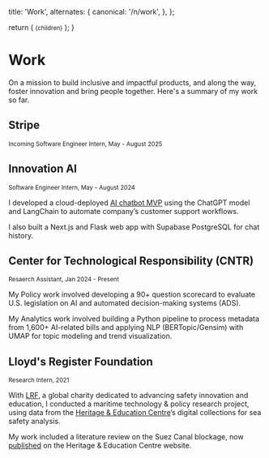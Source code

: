
  title: 'Work',
  alternates: {
    canonical: '/n/work',
  },
};

  return (
    <small className="flex text-sm text-gray-500 -mt-3 mb-3">{children}</small>
  );
}

# Work

<AnimatedName />

On a mission to build inclusive and impactful products, and along the way, foster innovation and bring people together. Here's a summary of my work so far.

## Stripe

<Small>Incoming Software Engineer Intern, May - August 2025</Small>

## Innovation AI

<Small>Software Engineer Intern, May - August 2024</Small>

I developed a cloud-deployed [AI chatbot MVP](https://smart-chatbot-innovation-ai.vercel.app/) using the ChatGPT model and LangChain to automate company’s customer
support workflows. 

I also built a Next.js and Flask  web app with Supabase PostgreSQL for chat history. 

## Center for Technological Responsibility (CNTR)

<Small>Resaerch Assistant, Jan 2024 - Present </Small>

My Policy work involved developing a 90+ question scorecard to evaluate U.S. legislation on AI and automated decision-making systems (ADS).

My Analytics work involved building a Python pipeline to process metadata from 1,600+ AI-related bills and applying NLP (BERTopic/Gensim) with UMAP for topic modeling and trend visualization.
## Lloyd's Register Foundation

<Small>Research Intern, 2021</Small>

With [LRF](https://www.lrfoundation.org.uk/), a global charity dedicated to advancing safety innovation and education, I conducted a maritime technology & policy research project, using data from the [Heritage & Education Centre](https://hec.lrfoundation.org.uk/)’s digital collections for sea safety analysis. 

My work included a literature review on the Suez Canal blockage, now [published](https://hec.lrfoundation.org.uk/whats-on/stories/avoiding-supply-chain-bottlenecks-what-can-history-teach-us) on the Heritage & Education Centre website.